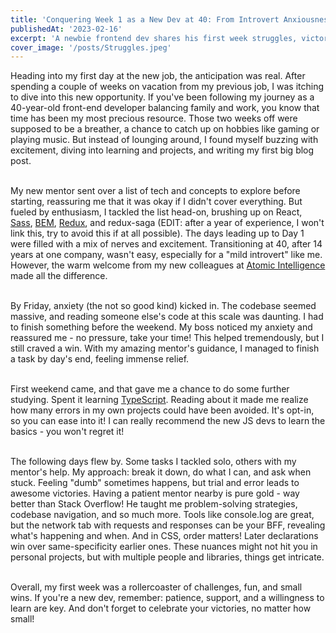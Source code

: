 ```yaml
---
title: 'Conquering Week 1 as a New Dev at 40: From Introvert Anxiousness to Small Wins'
publishedAt: '2023-02-16'
excerpt: 'A newbie frontend dev shares his first week struggles, victories, and tips (TypeScript, imposter syndrome, mentor magic!).'
cover_image: '/posts/Struggles.jpeg'
---
```


Heading into my first day at the new job, the anticipation was real. After spending a couple of weeks on vacation from my previous job, I was itching to dive into this new opportunity. If you've been following my journey as a 40-year-old front-end developer balancing family and work, you know that time has been my most precious resource. Those two weeks off were supposed to be a breather, a chance to catch up on hobbies like gaming or playing music. But instead of lounging around, I found myself buzzing with excitement, diving into learning and projects, and writing my first big blog post.<br /><br />

My new mentor sent over a list of tech and concepts to explore before starting, reassuring me that it was okay if I didn't cover everything. But fueled by enthusiasm, I tackled the list head-on, brushing up on React, [Sass](https://sass-lang.com/), [BEM](https://getbem.com/), [Redux](https://redux.js.org/), and redux-saga (EDIT: after a year of experience, I won't link this, try to avoid this if at all possible). The days leading up to Day 1 were filled with a mix of nerves and excitement. Transitioning at 40, after 14 years at one company, wasn't easy, especially for a "mild introvert" like me. However, the warm welcome from my new colleagues at [Atomic Intelligence](https://atmc.ai/) made all the difference.<br /><br />

By Friday, anxiety (the not so good kind) kicked in. The codebase seemed massive, and reading someone else's code at this scale was daunting. I had to finish something before the weekend. My boss noticed my anxiety and reassured me - no pressure, take your time! This helped tremendously, but I still craved a win. With my amazing mentor's guidance, I managed to finish a task by day's end, feeling immense relief.<br /><br />

First weekend came, and that gave me a chance to do some further studying. Spent it learning [TypeScript](https://www.typescriptlang.org/). Reading about it made me realize how many errors in my own projects could have been avoided. It's opt-in, so you can ease into it! I can really recommend the new JS devs to learn the basics - you won't regret it!<br /><br />

The following days flew by. Some tasks I tackled solo, others with my mentor's help. My approach: break it down, do what I can, and ask when stuck. Feeling "dumb" sometimes happens, but trial and error leads to awesome victories. Having a patient mentor nearby is pure gold - way better than Stack Overflow! He taught me problem-solving strategies, codebase navigation, and so much more. Tools like console.log are great, but the network tab with requests and responses can be your BFF, revealing what's happening and when. And in CSS, order matters! Later declarations win over same-specificity earlier ones. These nuances might not hit you in personal projects, but with multiple people and libraries, things get intricate.<br /><br />

Overall, my first week was a rollercoaster of challenges, fun, and small wins. If you're a new dev, remember: patience, support, and a willingness to learn are key. And don't forget to celebrate your victories, no matter how small!<br /><br />
